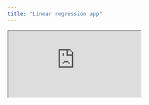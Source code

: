 ```yaml
---
title: "Linear regression app"
---
```


<iframe src = "http://rstudio.edgar-treischl.de/shiny/ols/" class="shiny-app">
